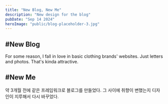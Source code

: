 ```yaml
---
title: "New Blog, New Me"
description: "New design for the blog"
pubDate: "Sep 14 2024"
heroImage: "public/blog-placeholder-3.jpg"
---
```


## #New Blog

For some reason, I fall in love in basic clothing brands' websites.
Just letters and photos. That's kinda attractive.

## #New Me

약 3개월 전에 같은 프레임워크로 블로그를 만들었다. 그 사이에 취향이 변했는지 디자인이 지루해서 다시 바꾸었다.
